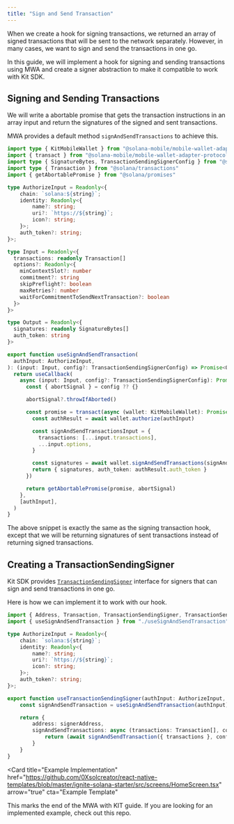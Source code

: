 ```yaml
---
title: "Sign and Send Transaction"
---
```


When we create a hook for signing transactions, we returned an array of signed transactions that will be sent to the network separately.
However, in many cases, we want to sign and send the transactions in one go. 

In this guide, we will implement a hook for signing and sending transactions using MWA and create a signer abstraction to make it compatible to work with Kit SDK.

## Signing and Sending Transactions

We will write a abortable promise that gets the transaction instructions in an array input and return the signatures of the 
signed and sent transactions. 

MWA provides a default method `signAndSendTransactions` to achieve this.
```ts services/mwa/useSignAndSendTransaction.ts twoslash wrap
import type { KitMobileWallet } from "@solana-mobile/mobile-wallet-adapter-protocol-kit"
import { transact } from "@solana-mobile/mobile-wallet-adapter-protocol-kit"
import type { SignatureBytes, TransactionSendingSignerConfig } from "@solana/kit"
import type { Transaction } from "@solana/transactions"
import { getAbortablePromise } from "@solana/promises"

type AuthorizeInput = Readonly<{
    chain: `solana:${string}`;
    identity: Readonly<{
        name?: string;
        uri?: `https://${string}`;
        icon?: string;
    }>;
    auth_token?: string;
}>;

type Input = Readonly<{
  transactions: readonly Transaction[]
  options?: Readonly<{
    minContextSlot?: number
    commitment?: string
    skipPreflight?: boolean
    maxRetries?: number
    waitForCommitmentToSendNextTransaction?: boolean
  }>
}>

type Output = Readonly<{
  signatures: readonly SignatureBytes[]
  auth_token: string
}>

export function useSignAndSendTransaction(
  authInput: AuthorizeInput,
): (input: Input, config?: TransactionSendingSignerConfig) => Promise<Output> {
  return useCallback(
    async (input: Input, config?: TransactionSendingSignerConfig): Promise<Output> => {
      const { abortSignal } = config ?? {}

      abortSignal?.throwIfAborted()

      const promise = transact(async (wallet: KitMobileWallet): Promise<Output> => {
        const authResult = await wallet.authorize(authInput)

        const signAndSendTransactionsInput = {
          transactions: [...input.transactions],
          ...input.options,
        }

        const signatures = await wallet.signAndSendTransactions(signAndSendTransactionsInput)
        return { signatures, auth_token: authResult.auth_token }
      })

      return getAbortablePromise(promise, abortSignal)
    },
    [authInput],
  )
}
```

The above snippet is exactly the same as the signing transaction hook, except that we will be returning signatures 
of sent transactions instead of returning signed transactions.

## Creating a TransactionSendingSigner

Kit SDK provides [`TransactionSendingSigner`](https://www.solanakit.com/api/type-aliases/TransactionSendingSigner) interface for signers that can sign and send transactions in one go.

Here is how we can implement it to work with our hook.

```ts mwa/TransactionSendingSigner.ts twoslash wrap
import { Address, Transaction, TransactionSendingSigner, TransactionSendingSignerConfig } from "@solana/kit"
import { useSignAndSendTransaction } from "./useSignAndSendTransaction"

type AuthorizeInput = Readonly<{
    chain: `solana:${string}`;
    identity: Readonly<{
        name?: string;
        uri?: `https://${string}`;
        icon?: string;
    }>;
    auth_token?: string;
}>;

export function useTransactionSendingSigner(authInput: AuthorizeInput, signerAddress: Address): TransactionSendingSigner {
    const signAndSendTransaction = useSignAndSendTransaction(authInput)

    return {
        address: signerAddress,
        signAndSendTransactions: async (transactions: Transaction[], config?: TransactionSendingSignerConfig) => {
            return (await signAndSendTransaction({ transactions }, config)).signatures;
        }
    }
}
```

<Card
  title="Example Implementation"
  href="https://github.com/0Xsolcreator/react-native-templates/blob/master/ignite-solana-starter/src/screens/HomeScreen.tsx"
  arrow="true"
  cta="Example Template"
>
  This marks the end of the MWA with KIT guide. If you are looking for an implemented example, check out this repo.
</Card>